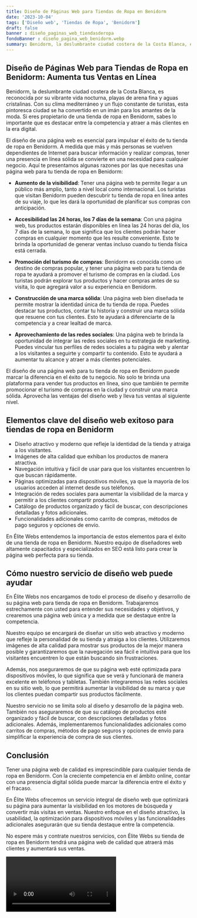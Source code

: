 ```yaml
---
title: Diseño de Páginas Web para Tiendas de Ropa en Benidorm
date: '2023-10-04'
tags: ['Diseño web', 'Tiendas de Ropa', 'Benidorm']
draft: false
banner : diseño_paginas_web_tiendasderopa
fondoBanner : diseño_pagina_web_benidorm.webp
summary: Benidorm, la deslumbrante ciudad costera de la Costa Blanca, es reconocida por su vibrante vida nocturna, playas de arena fina y aguas cristalinas. Con su clima mediterráneo y un flujo constante de turistas, esta pintoresca ciudad se ha convertido en un imán para los amantes de la moda. Si eres propietario de una tienda de ropa en Benidorm, sabes lo importante que es destacar entre la competencia y atraer a más clientes en la era digital.
---
```


## Diseño de Páginas Web para Tiendas de Ropa en Benidorm: Aumenta tus Ventas en Línea

Benidorm, la deslumbrante ciudad costera de la Costa Blanca, es reconocida por su vibrante vida nocturna, playas de arena fina y aguas cristalinas. Con su clima mediterráneo y un flujo constante de turistas, esta pintoresca ciudad se ha convertido en un imán para los amantes de la moda. Si eres propietario de una tienda de ropa en Benidorm, sabes lo importante que es destacar entre la competencia y atraer a más clientes en la era digital.

El diseño de una página web es esencial para impulsar el éxito de tu tienda de ropa en Benidorm. A medida que más y más personas se vuelven dependientes de Internet para buscar información y realizar compras, tener una presencia en línea sólida se convierte en una necesidad para cualquier negocio. Aquí te presentamos algunas razones por las que necesitas una página web para tu tienda de ropa en Benidorm:

- **Aumento de la visibilidad**: Tener una página web te permite llegar a un público más amplio, tanto a nivel local como internacional. Los turistas que visitan Benidorm pueden descubrir tu tienda de ropa en línea antes de su viaje, lo que les dará la oportunidad de planificar sus compras con anticipación.

- **Accesibilidad las 24 horas, los 7 días de la semana**: Con una página web, tus productos estarán disponibles en línea las 24 horas del día, los 7 días de la semana, lo que significa que los clientes podrán hacer compras en cualquier momento que les resulte conveniente. Esto te brinda la oportunidad de generar ventas incluso cuando tu tienda física está cerrada.

- **Promoción del turismo de compras**: Benidorm es conocida como un destino de compras popular, y tener una página web para tu tienda de ropa te ayudará a promover el turismo de compras en la ciudad. Los turistas podrán explorar tus productos y hacer compras antes de su visita, lo que agregará valor a su experiencia en Benidorm.

- **Construcción de una marca sólida**: Una página web bien diseñada te permite mostrar la identidad única de tu tienda de ropa. Puedes destacar tus productos, contar tu historia y construir una marca sólida que resuene con tus clientes. Esto te ayudará a diferenciarte de la competencia y a crear lealtad de marca.

- **Aprovechamiento de las redes sociales**: Una página web te brinda la oportunidad de integrar las redes sociales en tu estrategia de marketing. Puedes vincular tus perfiles de redes sociales a tu página web y alentar a los visitantes a seguirte y compartir tu contenido. Esto te ayudará a aumentar tu alcance y atraer a más clientes potenciales.

El diseño de una página web para tu tienda de ropa en Benidorm puede marcar la diferencia en el éxito de tu negocio. No solo te brinda una plataforma para vender tus productos en línea, sino que también te permite promocionar el turismo de compras en la ciudad y construir una marca sólida. Aprovecha las ventajas del diseño web y lleva tus ventas al siguiente nivel.

<GifSeo />

<Cta />

## Elementos clave del diseño web exitoso para tiendas de ropa en Benidorm

- Diseño atractivo y moderno que refleje la identidad de la tienda y atraiga a los visitantes.
- Imágenes de alta calidad que exhiban los productos de manera atractiva.
- Navegación intuitiva y fácil de usar para que los visitantes encuentren lo que buscan rápidamente.
- Páginas optimizadas para dispositivos móviles, ya que la mayoría de los usuarios acceden al internet desde sus teléfonos.
- Integración de redes sociales para aumentar la visibilidad de la marca y permitir a los clientes compartir productos.
- Catálogo de productos organizado y fácil de buscar, con descripciones detalladas y fotos adicionales.
- Funcionalidades adicionales como carrito de compras, métodos de pago seguros y opciones de envío.

En Élite Webs entendemos la importancia de estos elementos para el éxito de una tienda de ropa en Benidorm. Nuestro equipo de diseñadores web altamente capacitados y especializados en SEO está listo para crear la página web perfecta para su tienda.

## Cómo nuestro servicio de diseño web puede ayudar

En Élite Webs nos encargamos de todo el proceso de diseño y desarrollo de su página web para tienda de ropa en Benidorm. Trabajaremos estrechamente con usted para entender sus necesidades y objetivos, y crearemos una página web única y a medida que se destaque entre la competencia.

Nuestro equipo se encargará de diseñar un sitio web atractivo y moderno que refleje la personalidad de su tienda y atraiga a los clientes. Utilizaremos imágenes de alta calidad para mostrar sus productos de la mejor manera posible y garantizaremos que la navegación sea fácil e intuitiva para que los visitantes encuentren lo que están buscando sin frustraciones.

Además, nos aseguraremos de que su página web esté optimizada para dispositivos móviles, lo que significa que se verá y funcionará de manera excelente en teléfonos y tabletas. También integraremos las redes sociales en su sitio web, lo que permitirá aumentar la visibilidad de su marca y que los clientes puedan compartir sus productos fácilmente.

Nuestro servicio no se limita solo al diseño y desarrollo de la página web. También nos aseguraremos de que su catálogo de productos esté organizado y fácil de buscar, con descripciones detalladas y fotos adicionales. Además, implementaremos funcionalidades adicionales como carritos de compras, métodos de pago seguros y opciones de envío para simplificar la experiencia de compra de sus clientes.

## Conclusión

Tener una página web de calidad es imprescindible para cualquier tienda de ropa en Benidorm. Con la creciente competencia en el ámbito online, contar con una presencia digital sólida puede marcar la diferencia entre el éxito y el fracaso.

En Élite Webs ofrecemos un servicio integral de diseño web que optimizará su página para aumentar la visibilidad en los motores de búsqueda y convertir más visitas en ventas. Nuestro enfoque en el diseño atractivo, la usabilidad, la optimización para dispositivos móviles y las funcionalidades adicionales asegurarán que su tienda destaque entre la competencia.

No espere más y contrate nuestros servicios, con Élite Webs su tienda de ropa en Benidorm tendrá una página web de calidad que atraerá más clientes y aumentará sus ventas.

<Video />

<CtaBot job='Tiendas de Ropa' city='Benidorm'/>

<Gmaps query='Benidorm+españa+maps' />